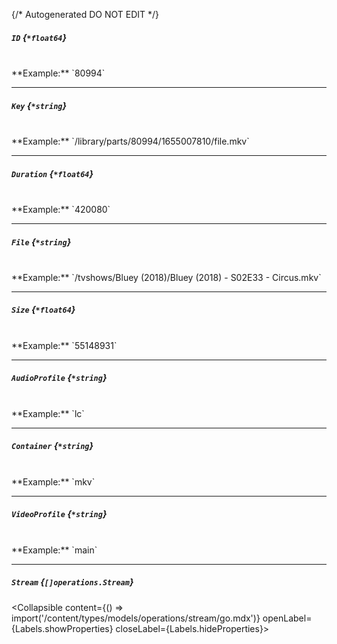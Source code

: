 {/* Autogenerated DO NOT EDIT  */}

##### `ID` *{`*float64`}*
<br/>
**Example:** `80994`

---
##### `Key` *{`*string`}*
<br/>
**Example:** `/library/parts/80994/1655007810/file.mkv`

---
##### `Duration` *{`*float64`}*
<br/>
**Example:** `420080`

---
##### `File` *{`*string`}*
<br/>
**Example:** `/tvshows/Bluey (2018)/Bluey (2018) - S02E33 - Circus.mkv`

---
##### `Size` *{`*float64`}*
<br/>
**Example:** `55148931`

---
##### `AudioProfile` *{`*string`}*
<br/>
**Example:** `lc`

---
##### `Container` *{`*string`}*
<br/>
**Example:** `mkv`

---
##### `VideoProfile` *{`*string`}*
<br/>
**Example:** `main`

---
##### `Stream` *{`[]operations.Stream`}*
<Collapsible content={() => import('/content/types/models/operations/stream/go.mdx')} openLabel={Labels.showProperties} closeLabel={Labels.hideProperties}>
</Collapsible>


